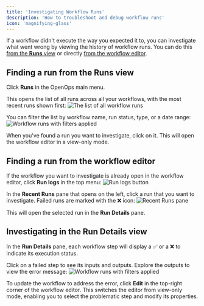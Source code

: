 ```yaml
---
title: 'Investigating Workflow Runs'
description: 'How to troubleshoot and debug workflow runs'
icon: 'magnifying-glass'
---
```


If a workflow didn't execute the way you expected it to, you can investigate what went wrong by viewing the history of workflow runs. You can do this [from the **Runs** view](#finding-a-run-from-the-runs-view) or directly [from the workflow editor](#finding-a-run-from-the-workflow-editor).

## Finding a run from the Runs view

Click **Runs** in the OpenOps main menu.

This opens the list of all runs across all your workflows, with the most recent runs shown first:
![The list of all workflow runs](/images/runs-default.png)

You can filter the list by workflow name, run status, type, or a date range:
![Workflow runs with filters applied](/images/runs-filters.png)

When you've found a run you want to investigate, click on it. This will open the workflow editor in a view-only mode.

## Finding a run from the workflow editor

If the workflow you want to investigate is already open in the workflow editor, click **Run logs** in the top menu:
![Run logs button](/images/workflow-editor-run-logs.png)

In the **Recent Runs** pane that opens on the left, click a run that you want to investigate. Failed runs are marked with the ❌ icon:
![Recent Runs pane](/images/workflow-editor-recent-runs.png)

This will open the selected run in the **Run Details** pane.

## Investigating in the Run Details view

In the **Run Details** pane, each workflow step will display a ✅ or a ❌ to indicate its execution status.

Click on a failed step to see its inputs and outputs. Explore the outputs to view the error message:
![Workflow runs with filters applied](/images/run-details-error.png)

To update the workflow to address the error, click **Edit** in the top-right corner of the workflow editor. This switches the editor from view-only mode, enabling you to select the problematic step and modify its properties.

